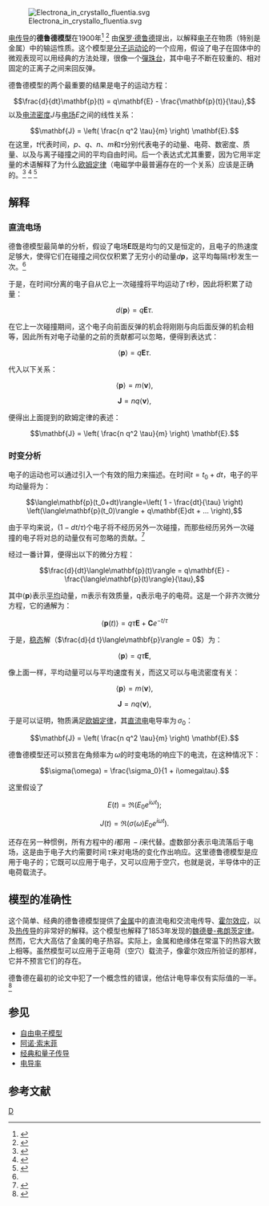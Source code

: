 {{NoteTA|G1=物理學}}
[[Image:Electrona_in_crystallo_fluentia.svg|thumb]]

[[电传导|电传导]]的'''德鲁德模型'''在1900年<ref>
{{cite journal
|last= Drude
|first= Paul
|title= Zur Elektronentheorie der metalle
|journal= Annalen der Physik
|volume= 306
|pages= 566
|issue= 3
|url= http://www3.interscience.wiley.com/cgi-bin/fulltext/112485959/PDFSTART
|year= 1900
}}{{Dead link|date=2019年4月 |bot=InternetArchiveBot |fix-attempted=yes }}
</ref>
<ref>
{{cite journal
|last= Drude
|first= Paul
|title= Zur Elektronentheorie der Metalle; II. Teil. Galvanomagnetische und thermomagnetische Effecte
|journal= Annalen der Physik
|volume= 308
|issue= 11
|pages= 369
|url= http://www3.interscience.wiley.com/cgi-bin/fulltext/112485893/PDFSTART
|year= 1900
}}{{Dead link|date=2019年4月 |bot=InternetArchiveBot |fix-attempted=yes }}
</ref>
由[[保罗·德鲁德|保罗·德鲁德]]提出，以解释[[电子|电子]]在物质（特别是金属）中的输运性质。这个模型是[[分子运动论|分子运动论]]的一个应用，假设了电子在固体中的微观表现可以用经典的方法处理，很像一个[[彈珠台|彈珠台]]，其中电子不断在较重的、相对固定的正离子之间来回反弹。 

德鲁德模型的两个最重要的结果是电子的运动方程：
:<math>\frac{d}{dt}\mathbf{p}(t) = q\mathbf{E} - \frac{\mathbf{p}(t)}{\tau},</math>
以及[[电流密度|电流密度]]<math>J</math>与[[电场|电场]]<math>E</math>之间的线性关系：
:<math>\mathbf{J} = \left( \frac{n q^2 \tau}{m} \right) \mathbf{E}.</math>
在这里，<math>t</math>代表时间，<math>p</math>、<math>q</math>、<math>n</math>、<math>m</math>和<math>\tau</math>分别代表电子的动量、电荷、数密度、质量、以及与离子碰撞之间的平均自由时间。后一个表达式尤其重要，因为它用半定量的术语解释了为什么[[欧姆定律|欧姆定律]]（电磁学中最普遍存在的一个关系）应该是正确的。<ref name="#1">{{cite book 
| author = Neil W. Ashcroft 
| coauthors = N. David Mermin 
| title = Solid State Physics 
| publisher = Saunders College 
| year = 1976 
| pages = 6–7 
| isbn = 0-03-083993-9}}</ref>
<ref>{{cite book 
| author = Edward M. Purcell 
| title = Electricity and Magnetism
| url = https://archive.org/details/electricitymagne00purc
| publisher = McGraw-Hill
| year = 1965
| pages = [https://archive.org/details/electricitymagne00purc/page/117 117]–122
| isbn = 978-0070049086}}</ref>
<ref>{{cite book 
| author = David J. Griffiths
| title = Introduction to Electrodynamics 
| url = https://archive.org/details/introductiontoel00grif_328
| publisher = Prentice-Hall
| year = 1999
| pages = [https://archive.org/details/introductiontoel00grif_328/page/n304 289]
| isbn = 978-81-203-161-0}}</ref>

==解释==

===直流电场=== 

德鲁德模型最简单的分析，假设了电场<math>\mathbf{E}</math>既是均匀的又是恒定的，且电子的热速度足够大，使得它们在碰撞之间仅仅积累了无穷小的动量<math>d\mathbf{p}</math>，这平均每隔<math>\tau</math>秒发生一次。<ref name="#1"/>

于是，在时间<math>t</math>分离的电子自从它上一次碰撞将平均运动了<math>\tau</math>秒，因此将积累了动量：

:<math>d\langle\mathbf{p}\rangle = q \mathbf{E} \tau.</math>

在它上一次碰撞期间，这个电子向前面反弹的机会将刚刚与向后面反弹的机会相等，因此所有对电子动量的之前的贡献都可以忽略，便得到表达式：

:<math>\langle\mathbf{p}\rangle = q \mathbf{E} \tau.</math>

代入以下关系：

:<math>\langle\mathbf{p}\rangle = m \langle\mathbf{v}\rangle,</math>
:<math>\mathbf{J} = n q \langle\mathbf{v}\rangle,</math>

便得出上面提到的欧姆定律的表述：

:<math>\mathbf{J} = \left( \frac{n q^2 \tau}{m} \right) \mathbf{E}.</math>

===时变分析===

电子的运动也可以通过引入一个有效的阻力来描述。在时间<math>t=t_0+dt</math>，电子的平均动量将为：

:<math>\langle\mathbf{p}(t_0+dt)\rangle=\left( 1 - \frac{dt}{\tau} \right) \left(\langle\mathbf{p}(t_0)\rangle + q\mathbf{E}dt + ... \right),</math>

由于平均来说，<math>( 1 - dt/\tau )</math>个电子将不经历另外一次碰撞，而那些经历另外一次碰撞的电子将对总的动量仅有可忽略的贡献。<ref>{{cite book 
| author = Neil W. Ashcroft 
| coauthors = N. David Mermin 
| title = Solid State Physics 
| publisher = Saunders College 
| year = 1976 
| pages = 11 
| isbn = 0-03-083993-9}}</ref>

经过一番计算，便得出以下的微分方程：

:<math>\frac{d}{dt}\langle\mathbf{p}(t)\rangle = q\mathbf{E} - \frac{\langle\mathbf{p}(t)\rangle}{\tau},</math>

其中<math>\langle\mathbf{p}\rangle</math>表示[[平均|平均]]动量，m表示有效质量，q表示电子的电荷。这是一个非齐次微分方程，它的通解为：

:<math>\langle\mathbf{p}(t)\rangle = q \tau \mathbf{E} + \mathbf{C} e^{-t/\tau}</math>

于是，[[穩態_(系統)|稳态]]解（<math>\frac{d}{d t}\langle\mathbf{p}\rangle = 0</math>）为：

:<math>\langle\mathbf{p}\rangle = q \tau \mathbf{E},</math>

像上面一样，平均动量可以与平均速度有关，而这又可以与电流密度有关：

:<math>\langle\mathbf{p}\rangle = m \langle\mathbf{v}\rangle,</math>
:<math>\mathbf{J} = n q \langle\mathbf{v}\rangle,</math>

于是可以证明，物质满足[[欧姆定律|欧姆定律]]，其[[直流电|直流电]]电导率为<math>\, \sigma_0</math>：

:<math>\mathbf{J} = \left( \frac{n q^2 \tau}{m} \right) \mathbf{E}.</math>

德鲁德模型还可以预言在角频率为<math>\, \omega</math>的时变电场的响应下的电流，在这种情况下：

:<math>\sigma(\omega) = \frac{\sigma_0}{1 + i\omega\tau}.</math>

这里假设了

:<math>E(t) = \Re(E_0 e^{i\omega t});</math>
:<math>J(t) = \Re(\sigma(\omega) E_0 e^{i\omega t}).</math>

还存在另一种惯例，所有方程中的<math>\, i</math>都用<math>\, -i</math>来代替。虚数部分表示电流落后于电场，这是由于电子大约需要时间<math>\, \tau</math>来对电场的变化作出响应。这里德鲁德模型是应用于电子的；它既可以应用于电子，又可以应用于空穴，也就是说，半导体中的正电荷载流子。

==模型的准确性==

这个简单、经典的德鲁德模型提供了[[金属|金属]]中的直流电和交流电传导、[[霍尔效应|霍尔效应]]，以及[[热传导|热传导]]的非常好的解释。这个模型也解释了1853年发现的[[維德曼–夫蘭茲定理|魏德曼-弗朗茨定律]]。然而，它大大高估了金属的电子热容。实际上，金属和绝缘体在常温下的热容大致上相等。虽然模型可以应用于正电荷（空穴）载流子，像霍尔效应所验证的那样，它并不预言它们的存在。

德鲁德在最初的论文中犯了一个概念性的错误，他估计电导率仅有实际值的一半。<ref>{{cite book 
| author = Neil W. Ashcroft 
| coauthors = N. David Mermin 
| title = Solid State Physics 
| publisher = Saunders College 
| year = 1976 
| pages = 23 
| isbn = 0-03-083993-9}}</ref>

==参见==
*[[自由电子模型|自由电子模型]]
*[[阿诺·索末菲|阿诺·索末菲]]
*[[经典和量子传导|经典和量子传导]]
*[[电导率|电导率]]

==参考文献==
{{Reflist}}

{{原子模型}}

[[Category:固体物理学|D]]
